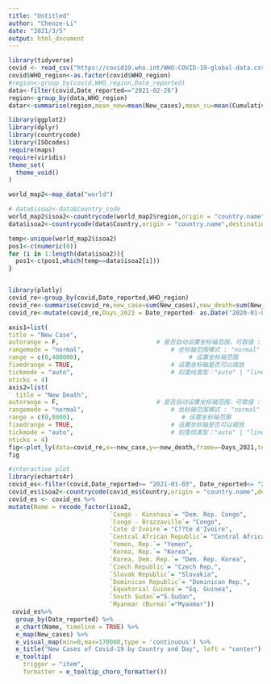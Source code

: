 ---
title: "Untitled"
author: "Chenze-Li"
date: "2021/3/5"
output: html_document
---

```{r}
library(tidyverse)
covid <- read_csv("https://covid19.who.int/WHO-COVID-19-global-data.csv")
covid$WHO_region<-as.factor(covid$WHO_region)
#region<-group_by(covid,WHO_region,Date_reported)
data<-filter(covid,Date_reported=="2021-02-26")
region<-group_by(data,WHO_region)
datar<-summarise(region,mean_new=mean(New_cases),mean_cu=mean(Cumulative_cases),mean_de=mean(New_deaths),mean_desum=mean(Cumulative_deaths))

library(ggplot2)
library(dplyr)
library(countrycode)
library(ISOcodes)
require(maps)
require(viridis)
theme_set(
  theme_void()
)
```

```{r}
world_map2<-map_data("world")

# data$isoa2<-data$Country_code
world_map2$isoa2<-countrycode(world_map2$region,origin = "country.name",destination = "iso2c",warn = TRUE)
data$isoa2<-countrycode(data$Country,origin = "country.name",destination = "iso2c",warn = TRUE)

temp<-unique(world_map2$isoa2)
pos1<-c(numeric(0))
for (i in 1:length(data$isoa2)){
  pos1<-c(pos1,which(temp==data$isoa2[i]))
}


library(plotly)
covid_re<-group_by(covid,Date_reported,WHO_region)
covid_re<-summarise(covid_re,new_case=sum(New_cases),new_death=sum(New_deaths),death_rate=sum(Cumulative_deaths)/sum(Cumulative_cases))
covid_re<-mutate(covid_re,Days_2021 = Date_reported- as.Date("2020-01-03"))

axis1=list(
title = "New Case",
autorange = F,                           # 是否自动设置坐标轴范围，可取值 : TRUE , FALSE , "reversed"
rangemode = "normal",                        # 坐标轴范围模式 : "normal" , "tozero" , "nonnegative"
range = c(0,400000),                              # 设置坐标轴范围
fixedrange = TRUE,                           # 设置坐标轴是否可以缩放
tickmode = "auto",                           # 刻度线类型："auto" | "linear" | "array"
nticks = 4)
axis2=list(
  title = "New Death",
autorange = F,                           # 是否自动设置坐标轴范围，可取值 : TRUE , FALSE , "reversed"
rangemode = "normal",                        # 坐标轴范围模式 : "normal" , "tozero" , "nonnegative"
range = c(0,8000),                              # 设置坐标轴范围
fixedrange = TRUE,                           # 设置坐标轴是否可以缩放
tickmode = "auto",                           # 刻度线类型："auto" | "linear" | "array"
nticks = 4)
fig<-plot_ly(data=covid_re,x=~new_case,y=~new_death,frame=~Days_2021,text=~WHO_region,color=~WHO_region,alpha=0.7,type="scatter",showlegend = T,hoverinfo="WHO_region",mode = 'markers')%>%layout(xaxis=axis1,yaxis=axis2)
fig
```


```{r}
#interactive plot
library(echarts4r)
covid_es<-filter(covid,Date_reported>= "2021-01-03", Date_reported<= "2021-02-28")
covid_es$isoa2<-countrycode(covid_es$Country,origin = "country.name",destination = "country.name",warn = TRUE)
covid_es <- covid_es %>%
mutate(Name = recode_factor(isoa2,
                            `Congo - Kinshasa`= "Dem. Rep. Congo",
                            `Congo - Brazzaville`= "Congo",
                            `Cote d'Ivoire`= "C??te d'Ivoire",
                            `Central African Republic`= "Central African Rep.",
                            `Yemen, Rep.`= "Yemen",
                            `Korea, Rep.`= "Korea",
                            `Korea, Dem. Rep.`= "Dem. Rep. Korea",
                            `Czech Republic`= "Czech Rep.",
                            `Slovak Republic`= "Slovakia",
                            `Dominican Republic`= "Dominican Rep.",
                            `Equatorial Guinea`= "Eq. Guinea",
                            `South Sudan`="S.Sudan",
                            `Myanmar (Burma)`="Myanmar"))
 covid_es%>%
  group_by(Date_reported) %>%
  e_chart(Name, timeline = TRUE) %>%
  e_map(New_cases) %>%
  e_visual_map(min=0,max=170000,type = 'continuous') %>%
  e_title("New Cases of Covid-19 by Country and Day", left = "center") %>%
  e_tooltip(
    trigger = "item",
    formatter = e_tooltip_choro_formatter())

 
```

